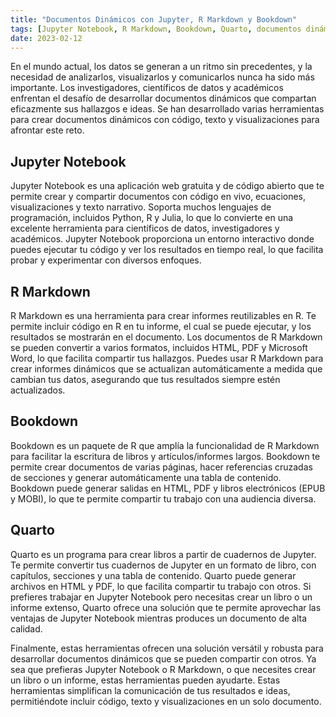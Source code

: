 ```yaml
---
title: "Documentos Dinámicos con Jupyter, R Markdown y Bookdown"
tags: [Jupyter Notebook, R Markdown, Bookdown, Quarto, documentos dinámicos, análisis de datos, visualización, comunicación, informes reproducibles, ciencia de datos, investigación, académicos.]
date: 2023-02-12
---
```


En el mundo actual, los datos se generan a un ritmo sin precedentes, y la necesidad de analizarlos, visualizarlos y comunicarlos nunca ha sido más importante. Los investigadores, científicos de datos y académicos enfrentan el desafío de desarrollar documentos dinámicos que compartan eficazmente sus hallazgos e ideas. Se han desarrollado varias herramientas para crear documentos dinámicos con código, texto y visualizaciones para afrontar este reto.


<CiteDrive />

## Jupyter Notebook

Jupyter Notebook es una aplicación web gratuita y de código abierto que te permite crear y compartir documentos con código en vivo, ecuaciones, visualizaciones y texto narrativo. Soporta muchos lenguajes de programación, incluidos Python, R y Julia, lo que lo convierte en una excelente herramienta para científicos de datos, investigadores y académicos. Jupyter Notebook proporciona un entorno interactivo donde puedes ejecutar tu código y ver los resultados en tiempo real, lo que facilita probar y experimentar con diversos enfoques.

## R Markdown

R Markdown es una herramienta para crear informes reutilizables en R. Te permite incluir código en R en tu informe, el cual se puede ejecutar, y los resultados se mostrarán en el documento. Los documentos de R Markdown se pueden convertir a varios formatos, incluidos HTML, PDF y Microsoft Word, lo que facilita compartir tus hallazgos. Puedes usar R Markdown para crear informes dinámicos que se actualizan automáticamente a medida que cambian tus datos, asegurando que tus resultados siempre estén actualizados.

## Bookdown

Bookdown es un paquete de R que amplía la funcionalidad de R Markdown para facilitar la escritura de libros y artículos/informes largos. Bookdown te permite crear documentos de varias páginas, hacer referencias cruzadas de secciones y generar automáticamente una tabla de contenido. Bookdown puede generar salidas en HTML, PDF y libros electrónicos (EPUB y MOBI), lo que te permite compartir tu trabajo con una audiencia diversa.

## Quarto

Quarto es un programa para crear libros a partir de cuadernos de Jupyter. Te permite convertir tus cuadernos de Jupyter en un formato de libro, con capítulos, secciones y una tabla de contenido. Quarto puede generar archivos en HTML y PDF, lo que facilita compartir tu trabajo con otros. Si prefieres trabajar en Jupyter Notebook pero necesitas crear un libro o un informe extenso, Quarto ofrece una solución que te permite aprovechar las ventajas de Jupyter Notebook mientras produces un documento de alta calidad.

Finalmente, estas herramientas ofrecen una solución versátil y robusta para desarrollar documentos dinámicos que se pueden compartir con otros. Ya sea que prefieras Jupyter Notebook o R Markdown, o que necesites crear un libro o un informe, estas herramientas pueden ayudarte. Estas herramientas simplifican la comunicación de tus resultados e ideas, permitiéndote incluir código, texto y visualizaciones en un solo documento.
